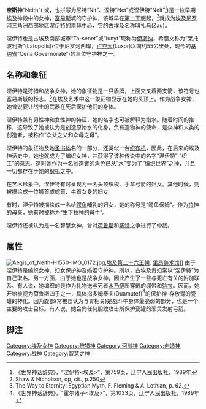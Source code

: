 {{noteTA
|1=zh:涅伊特;zh-tw:奈特;
}}
{{Infobox deity
| type        = Egyptian
| name        = 涅伊特
| image       = Neith.svg
| image_size  = 
| alt         = 
| caption     = 埃及女神涅伊特佩戴战争女神符号，头顶一只交叉着两支箭的盾牌，手拿[[生命之符|安卡架]](Ankh)和“沃斯”(was)权杖。有时，她戴着[[下埃及|下埃及]]红色王冠。
| god_of      = '''战争、狩猎、编织和智慧女神'''
| hiro        = <hiero>n:t R25 B1</hiero>
| cult_center = [[塞易斯|塞易斯]]城
| symbol      = 弓、盾牌、交叉的箭
| parents     = 
| siblings    = 
| consort     = [[赫努姆|赫努姆]]或[[赛特|塞特]]
| offspring   = [[索贝克|索贝克]] 
}}
'''奈斯神'''“Neith”({{IPAc-en|n|eɪ|θ}} 或{{IPAc-en|n|iː|θ}}，也拼写为尼特“Nit”、涅特“Net”或涅伊特“Neit”<ref>《世界神话辞典》，“涅伊特<埃及>”，第759页，辽宁人民出版社，1989年</ref>)是一位早期[[埃及|埃及]]神殿中的女神，[[塞易斯|塞易斯]]城的守护神，该城早在[[埃及第一王朝|第一王朝]]起，<ref>Shaw & Nicholson, op, cit., p.250</ref>就成为[[埃及|埃及]][[尼罗河三角洲|尼罗河三角洲]]西部地区涅伊特的崇拜中心，它的[[古埃及|古埃及]]名称叫扎乌(Zau)。

涅伊特也是古埃及南部城市“Ta-senet”或“Iunyt”现称为[[伊斯纳|伊斯纳]]，希腊文称为“莱托波利斯”(Latopolis)(位于尼罗河西岸，[[卢克索|卢克索]](Luxor)以南约55公里处，现今的[[基纳省|基纳省]]“Qena Governorate”)的三位守护神之一。

==名称和象征==
涅伊特是狩猎和战争女神，她的象征物是一只盾牌，上面交叉着两支箭，该符号也塞易斯城的标志。<ref>The Way to Eternity: Egyptian Myth, F. Fleming & A. Lothian, p. 62.</ref>在埃及艺术中这一象征物显示在她的头顶上。作为战争女神，她曾说要让战士的武器在死后保护他们的身体。

涅伊特兼有男性神和女性神的特征，她的名字也可被解释为指水。随着时间的推移，这导致了她被认为是创造原始水的化身，负有造物神的使命，是众神和人类的创造者，被称作“众父之父和众母之母”。
 
涅伊特的象征物及她[[圣书体|圣书体]]名的一部分，还类似一台[[织布机|织布机]]，因此，在后来的埃及神话史中，她也就成为了编织女神，并获得了该种传说中的名字“涅伊特”-“织工”的意思。这时她作为一名创造者的角色已从“水”变为了“编织世界”之神，并且一切都存在于她的[[织布机|织机]]之中。

在艺术形象中，涅伊特有时呈现为一名头顶织梭、手拿弓箭的妇女。其他时候，则被描绘成一位狮首或蛇首、牛首女身的妇女。

有时，涅伊特被描绘成一名给[[鳄鱼|鳄鱼]]哺乳的妇女，她的称号是“鳄鱼保姆”。作为[[拉|拉]]神的母亲，她有时被称为“生下拉神的母牛”。

涅伊特还被认为是一名智慧女神，曾对[[荷鲁斯|荷鲁斯]]和[[赛特|塞特]]之争进行了仲裁。

==属性==
[[File:Aegis_of_Neith-H1550-IMG_0172.jpg|thumb]],[[埃及第二十六王朝|埃及第二十六王朝]]. [[里昂美术馆|里昂美术馆]]]]
由于涅伊特是编织女神、妇女保护神及婚姻守护神。所以，古埃及贵妇常以“涅伊特”为自己取名。另一方面，由于她也是战争女神，因此产生了一些与死亡有关的附加联系。有人说，她编织的是作为礼物送与死者[[木乃伊|木乃伊]]所穿戴的绷带和[[寿衣|殓衣]]。因而，她开始被视为[[荷鲁斯的四个儿子|荷鲁斯四子]]之一，具体指[[多姆泰夫|多姆泰夫]](Duamutef)<ref>《世界神话辞典》，“霍尔诸子<埃及>”，第1033页，辽宁人民出版社，1989年</ref>的保护神-存放胃的瓷罐的神化。因为腹部(常被误认为与胃相关)是战斗中身体最脆弱的部分，也是一个主要的攻击目标。有人说，她会向任何胆敢攻击所保护瓷罐的邪灵发射弓箭。

== 脚注 ==
{{reflist}}

{{埃及神话}}

[[Category:埃及女神|Category:埃及女神]]
[[Category:狩猎神|Category:狩猎神]]
[[Category:河川神|Category:河川神]]
[[Category:创造神|Category:创造神]]
[[Category:战神|Category:战神]]
[[Category:智慧之神|Category:智慧之神]]